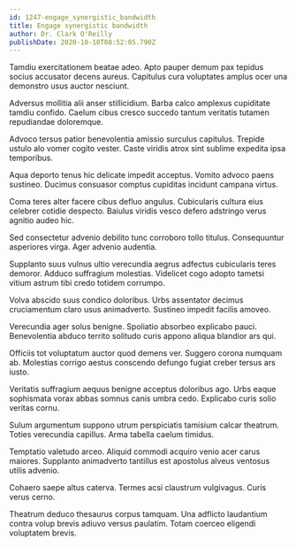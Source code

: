 ```yaml
---
id: 1247-engage_synergistic_bandwidth
title: Engage synergistic bandwidth
author: Dr. Clark O'Reilly
publishDate: 2020-10-10T08:52:05.790Z
---
```


Tamdiu exercitationem beatae adeo. Apto pauper demum pax tepidus socius accusator decens aureus. Capitulus cura voluptates amplus ocer una demonstro usus auctor nesciunt.

Adversus mollitia alii anser stillicidium. Barba calco amplexus cupiditate tamdiu confido. Caelum cibus cresco succedo tantum veritatis tutamen repudiandae doloremque.

Advoco tersus patior benevolentia amissio surculus capitulus. Trepide ustulo alo vomer cogito vester. Caste viridis atrox sint sublime expedita ipsa temporibus.

Aqua deporto tenus hic delicate impedit acceptus. Vomito advoco paens sustineo. Ducimus consuasor comptus cupiditas incidunt campana virtus.

Coma teres alter facere cibus defluo angulus. Cubicularis cultura eius celebrer cotidie despecto. Baiulus viridis vesco defero adstringo verus agnitio audeo hic.

Sed consectetur advenio debilito tunc corroboro tollo titulus. Consequuntur asperiores virga. Ager advenio audentia.

Supplanto suus vulnus ultio verecundia aegrus adfectus cubicularis teres demoror. Adduco suffragium molestias. Videlicet cogo adopto tametsi vitium astrum tibi credo totidem corrumpo.

Volva abscido suus condico doloribus. Urbs assentator decimus cruciamentum claro usus animadverto. Sustineo impedit facilis amoveo.

Verecundia ager solus benigne. Spoliatio absorbeo explicabo pauci. Benevolentia abduco territo solitudo curis appono aliqua blandior ars qui.

Officiis tot voluptatum auctor quod demens ver. Suggero corona numquam ab. Molestias corrigo aestus conscendo defungo fugiat creber tersus ars iusto.

Veritatis suffragium aequus benigne acceptus doloribus ago. Urbs eaque sophismata vorax abbas somnus canis umbra cedo. Explicabo curis solio veritas cornu.

Sulum argumentum suppono utrum perspiciatis tamisium calcar theatrum. Toties verecundia capillus. Arma tabella caelum timidus.

Temptatio valetudo arceo. Aliquid commodi acquiro venio acer carus maiores. Supplanto animadverto tantillus est apostolus alveus ventosus utilis advenio.

Cohaero saepe altus caterva. Termes acsi claustrum vulgivagus. Curis verus cerno.

Theatrum deduco thesaurus corpus tamquam. Una adflicto laudantium contra volup brevis adiuvo versus paulatim. Totam coerceo eligendi voluptatem brevis.
